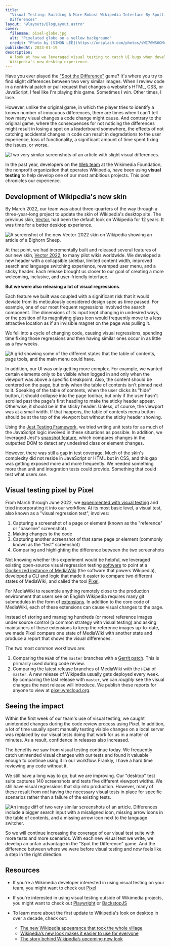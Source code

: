 ```yaml
---
title:
  "Visual Testing: Building A More Robust Wikipedia Interface By Spotting the
  Differences"
layout: "@layouts/BlogLayout.astro"
cover:
  filename: pixel-globe.jpg
  alt: "Pixelated globe on a yellow background"
  credit: "Photo by [SIMON LEE](https://unsplash.com/photos/sWI76WS6OMc)"
publishedAt: 2023-01-19
description:
  A look at how we leveraged visual testing to catch UI bugs when developing
  Wikipedia's new desktop experience.
---
```



Have you ever played the
["Spot the Difference"](https://en.wikipedia.org/wiki/Spot_the_difference) game?
It's where you try to find slight differences between two very similar images.
When I review code in a nontrivial patch or pull request that changes a
website's HTML, CSS, or JavaScript, I feel like I'm playing this game. Sometimes
I win. Other times, I lose.

However, unlike the original game, in which the player tries to identify a known
number of innocuous differences, there are times when I can't tell how many
visual changes a code change might cause. And contrary to the original game,
where the consequences for not noticing the differences might result in losing a
spot on a leaderboard somewhere, the effects of not catching accidental changes
in code can result in degradations to the user experience, loss of
functionality, a significant amount of time spent fixing the issues, or worse.

<Image
  src={referenceAndTest}
  alt="Two very similar screenshots of an article with slight visual differences."
  caption="Can you spot the differences between these two images? See the end of this article for the answer!"
/>

In the past year, developers on the
[Web team](https://www.mediawiki.org/wiki/Readers/Web/Team) at the Wikimedia
Foundation, the nonprofit organization that operates Wikipedia, have been using
**visual testing** to help develop one of our most ambitious projects. This post
chronicles our experience.

## Development of Wikipedia's new skin

By March 2022, our team was about three-quarters of the way through a
three-year-long project to update the skin of Wikipedia's desktop site. The
previous skin, [Vector](https://www.mediawiki.org/wiki/Skin:Vector), had been
the default look on Wikipedia for 12 years. It was time for a better desktop
experience.

<Image
  src={vector2022}
  alt="A screenshot of the new Vector-2022 skin on Wikipedia showing an article of a Bighorn Sheep."
  caption="The biggest update to Wikipedia's desktop look in over a decade: Vector-2022"
/>

At that point, we had incrementally built and released several features of our
new skin, [Vector 2022](https://www.mediawiki.org/wiki/Skin:Vector/2022), to
many pilot wikis worldwide. We developed a new header with a collapsible
sidebar, limited content width, improved search and language switching
experience, revamped user menu, and a sticky header. Each release brought us
closer to our goal of creating a more welcoming, inclusive, and user-friendly
interface.

**But we were also releasing a lot of visual regressions**.

Each feature we built was coupled with a significant risk that it would deviate
from its meticulously considered design spec as time passed. For example, one of
our most frequent regressions involved the search component. The dimensions of
its input kept changing in undesired ways, or the position of its magnifying
glass icon would frequently move to a less attractive location as if an
invisible magnet on the page was pulling it.

We fell into a cycle of changing code, causing visual regressions, spending time
fixing those regressions and then having similar ones occur in as little as a
few weeks.

<Image
  src={complexStates}
  alt="A grid showing some of the different states that the table of contents, page tools, and the main menu could have."
  caption="A grid showing some of the different states that the table of contents, page tools, and the main menu could have."
/>

In addition, our UI was only getting more complex. For example, we wanted
certain elements only to be visible when logged in and only when the viewport
was above a specific breakpoint. Also, the content should be centered on the
page, but only when the table of contents isn't pinned next to it. Speaking of
the table of contents, when the user clicks its "hide" button, it should
collapse into the page toolbar, but only if the user hasn't scrolled past the
page's first heading to make the sticky header appear. Otherwise, it should be
in the sticky header. Unless, of course, the viewport was at a small width. If
that happens, the table of contents menu button should be at the top of the
viewport but without the sticky header showing.

Using the [Jest Testing Framework](https://jestjs.io/), we tried writing unit
tests for as much of the JavaScript logic involved in these situations as
possible. In addition, we leveraged Jest's
[snapshot feature](https://jestjs.io/docs/snapshot-testing#:~:text=Snapshot%20tests%20are%20a%20very,file%20stored%20alongside%20the%20test.),
which compares changes in the outputted DOM to detect any undesired class or
element changes.

However, there was still a gap in test coverage. Much of the skin's complexity
did not reside in JavaScript or HTML but in CSS, and this gap was getting
exposed more and more frequently. We needed something more than unit and
integration tests could provide. Something that could test what users _see_.

## Visual testing pixel by Pixel

From March through June 2022, we
[experimented with visual testing](https://phabricator.wikimedia.org/T302246)
and tried incorporating it into our workflow. At its most basic level, a visual
test, also known as a "visual regression test", involves:

1. Capturing a screenshot of a page or element (known as the "reference" or
   "baseline" screenshot).
2. Making changes to the code
3. Capturing another screenshot of that same page or element (commonly known as
   the "test" screenshot)
4. Comparing and highlighting the difference between the two screenshots

Not knowing whether this experiment would be helpful, we leveraged existing
open-source visual regression testing
[software](https://github.com/garris/BackstopJS) to point at a
[Dockerized instance of MediaWiki](https://www.mediawiki.org/wiki/MediaWiki-Docker)
(the software that powers Wikipedia), developed a CLI and logic that made it
easier to compare two different states of MediaWiki, and called the tool
[Pixel](https://github.com/wikimedia/pixel).

For MediaWiki to resemble anything remotely close to the production environment
that users see on English Wikipedia requires many git submodules in the form of
[extensions](https://www.mediawiki.org/wiki/Manual:Extensions). In addition to
the core code of MediaWiki, each of these extensions can cause visual changes to
the page.

Instead of storing and managing hundreds (or more) reference images under source
control (a common strategy with visual testing) and asking maintainers of these
extensions to keep the reference images up-to-date, we made Pixel compare one
state of MediaWiki with another state and produce a report that shows the visual
differences.

The two most common workflows are:

1. Comparing the `HEAD` of the `master` branches with a
   [Gerrit patch](https://gerrit.wikimedia.org/). This is primarily used during
   code review.
2. Comparing the latest release branches of MediaWiki with the `HEAD` of
   `master`. A new release of Wikipedia usually gets deployed every week. By
   comparing the last release with `master`, we can _roughly_ see the visual
   changes the next release will introduce. We publish these reports for anyone
   to view at [pixel.wmcloud.org](https://pixel.wmcloud.org/).

## Seeing the impact

Within the first week of our team's use of visual testing, we caught unintended
changes during the code review process using Pixel. In addition, a lot of time
usually spent manually testing visible changes on a local server was replaced by
our visual tests doing that work for us in a matter of minutes. As a result,
confidence in releases also increased.

The benefits we saw from visual testing continue today. We frequently catch
unintended visual changes with our tests and found it valuable enough to
continue using it in our workflow. Frankly, I have a hard time reviewing any
code without it.

We still have a long way to go, but we are improving. Our "desktop" test suite
captures 140 screenshots and tests five different viewport widths. We still have
visual regressions that slip into production. However, many of these result from
_not_ having the necessary visual tests in place for specific scenarios rather
than a failure of the existing tests.

<Image
  src={testDiff}
  alt="An image diff of two very similar screenshots of an article. Differences include a bigger search input with a misaligned icon, missing arrow icons in the table of contents, and a missing arrow icon next to the language switcher."
  caption="Highlighted in pink, there are three visual regressions from the set of images shown in the introduction of this article."
/>

So we will continue increasing the coverage of our visual test suite with more
tests and more scenarios. With each new visual test we write, we develop an
unfair advantage in the "Spot the Difference" game. And the difference between
where we were before visual testing and now feels like a step in the right
direction.

## Resources

- If you're a Wikimedia developer interested in using visual testing on your
  team, you might want to check out [Pixel](https://github.com/wikimedia/pixel)

- If you're interested in using visual testing outside of Wikimedia projects,
  you might want to check out [Playwright](https://playwright.dev/) or
  [BackstopJS](https://github.com/garris/BackstopJS)

- To learn more about the first update to Wikipedia's look on desktop in over a
  decade, check out:
  - [The new Wikipedia appearance that took the whole village](https://jdlrobson.com/posts/2023-01-17_the-new-wikipedia-appearance-that-took-a-whole-village)
  - [Wikipedia’s new look makes it easier to use for everyone](https://diff.wikimedia.org/2023/01/18/wikipedias-new-look-makes-it-easier-to-use-for-everyone/)
  - [The story behind Wikipedia’s upcoming new look](https://diff.wikimedia.org/2021/08/12/the-story-behind-wikipedias-upcoming-new-look/)
